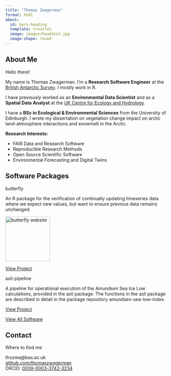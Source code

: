 ```yaml
---
title: "Thomas Zwagerman"
format: html
about: 
  id: hero-heading
  template: trestles
  image: images/headshot.jpg
  image-shape: round
---
```


## About Me

:::: {.card}
::: {.card-header}
Hello there!
:::
::: {.card-body}
::: {#hero-heading}
My name is Thomas Zwagerman. I'm a **Research Software Engineer** at the [British Antarctic Survey](https://www.bas.ac.uk/). I mostly work in R.

I have previously worked as an **Environmental Data Scientist** and as a **Spatial Data Analyst** at the [UK Centre for Ecology and Hydrology](https://www.ceh.ac.uk/).

I have a **BSc in Ecological & Environmental Sciences** from the University of Edinburgh. I wrote my dissertation on vegetation change impact on arctic land-atmosphere interactions and snowmelt in the Arctic.

**Research Interests:**

- FAIR Data and Research Software
- Reproducible Research Methods
- Open Source Scientific Software
- Environmental Forecasting and Digital Twins
:::
:::
::::

## Software Packages

::: {layout="[[1,1]]"}
:::: {.card}
::: {.card-header}
butterfly
:::
::: {.card-body}
An R package for the verification of continually updating timeseries data where we expect new values, but want to ensure previous data remains unchanged.

<a href="https://thomaszwagerman.github.io/butterfly/"><img src="https://raw.githubusercontent.com/thomaszwagerman/butterfly/refs/heads/main/inst/figures/logo.png" align="centre" height="139" alt="butterfly website" /></a>

[View Project](https://github.com/thomaszwagerman/butterfly){.btn .btn-primary}
:::
::::

:::: {.card}
::: {.card-header}
asli-pipeline
:::
::: {.card-body}
A pipeline for operational execution of the Amundsen Sea Ice Low calculations, provided in the asli package. The functions in the asli package are described in detail in the package repository amundsen-sea-low-index.

[View Project](https://github.com/antarctica/asli-pipeline){.btn .btn-primary}
:::
::::
:::

[View All Software](software.){.btn .btn-primary}

## Contact {.text-center}

:::: {.card}
::: {.card-header}
Where to find me
:::
::: {.card-body}
<i class="fa fa-envelope"></i> thozwa@bas.ac.uk  
<i class="fa-brands fa-github"></i> [github.com/thomaszwagerman](https://github.com/thomaszwagerman)    
<i class="fa-brands fa-orcid"></i> ORCID: [0009-0003-3742-3234](https://orcid.org/my-orcid?orcid=0009-0003-3742-3234)
:::
::::
